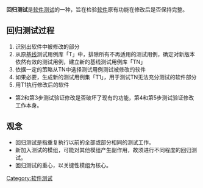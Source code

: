 {{NoteTA|G1=IT}}
{{Unreferenced |time=2010-02-14T10:03:57+00:00 }}
'''回归测试'''是[[软件测试|软件测试]]的一种，旨在检验[[软件|软件]]原有功能在修改后是否保持完整。

==回归测试过程==
#识别出软件中被修改的部分
#从原[[基线|基线]]测试用例库「T」中，排除所有不再适用的测试用例，确定对新版本依然有效的测试用例，建立新的基线测试用例库「TN」
#依据一定的策略从TN中选择测试用例测试被修改的软件
#如果必要，生成新的测试用例集「T1」，用于测试TN无法充分测试的软件部分
#用T1执行修改后的软件

*第2和第3步测试验证修改是否破坏了现有的功能，第4和第5步测试验证修改工作本身。

==观念==
* 回归测试是指重复执行以前的全部或部分相同的测试工作。
* 新加入测试的模组，可能对其他模组产生副作用，故须进行不同程度的回归测试。
* 回归测试的重心，以关键性模组为核心。

{{软件测试}}
{{compu-stub}}

[[Category:软件测试|Category:软件测试]]